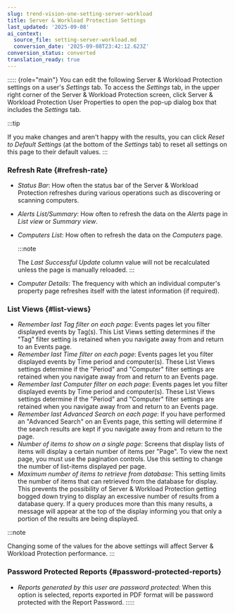 ```yaml
---
slug: trend-vision-one-setting-server-workload
title: Server & Workload Protection Settings
last_updated: '2025-09-08'
ai_context:
  source_file: setting-server-workload.md
  conversion_date: '2025-09-08T23:42:12.623Z'
conversion_status: converted
translation_ready: true
---
```


::::: {role="main"}
You can edit the following Server & Workload Protection settings on a user's *Settings* tab. To access the *Settings* tab, in the upper right corner of the Server & Workload Protection screen, click Server & Workload Protection User Properties to open the pop-up dialog box that includes the *Settings* tab.

:::tip

If you make changes and aren't happy with the results, you can click *Reset to Default Settings* (at the bottom of the *Settings* tab) to reset all settings on this page to their default values.
:::

### Refresh Rate {#refresh-rate}

- *Status Bar*: How often the status bar of the Server & Workload Protection refreshes during various operations such as discovering or scanning computers.

- *Alerts List/Summary*: How often to refresh the data on the *Alerts* page in *List view* or *Summary view*.

- *Computers List*: How often to refresh the data on the *Computers* page.

  :::note

  The *Last Successful Update* column value will not be recalculated unless the page is manually reloaded.
  :::

- *Computer Details*: The frequency with which an individual computer's property page refreshes itself with the latest information (if required).

### List Views {#list-views}

- *Remember last Tag filter on each page*: Events pages let you filter displayed events by Tag(s). This List Views setting determines if the "Tag" filter setting is retained when you navigate away from and return to an Events page.
- *Remember last Time filter on each page*: Events pages let you filter displayed events by Time period and computer(s). These List Views settings determine if the "Period" and "Computer" filter settings are retained when you navigate away from and return to an Events page.
- *Remember last Computer filter on each page*: Events pages let you filter displayed events by Time period and computer(s). These List Views settings determine if the "Period" and "Computer" filter settings are retained when you navigate away from and return to an Events page.
- *Remember last Advanced Search on each page*: If you have performed an "Advanced Search" on an Events page, this setting will determine if the search results are kept if you navigate away from and return to the page.
- *Number of items to show on a single page*: Screens that display lists of items will display a certain number of items per "Page". To view the next page, you must use the pagination controls. Use this setting to change the number of list-items displayed per page.
- *Maximum number of items to retrieve from database*: This setting limits the number of items that can retrieved from the database for display. This prevents the possibility of Server & Workload Protection getting bogged down trying to display an excessive number of results from a database query. If a query produces more than this many results, a message will appear at the top of the display informing you that only a portion of the results are being displayed.

:::note

Changing some of the values for the above settings will affect Server & Workload Protection performance.
:::

### Password Protected Reports {#password-protected-reports}

- *Reports generated by this user are password protected*: When this option is selected, reports exported in PDF format will be password protected with the Report Password.
:::::
